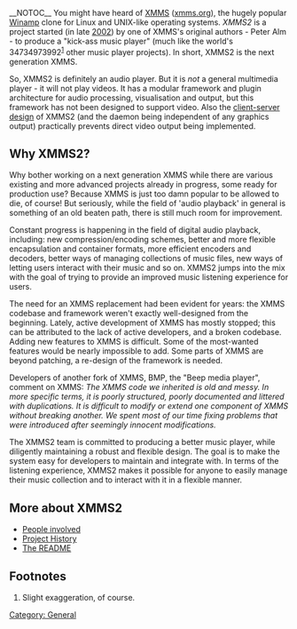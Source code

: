 __NOTOC__
You might have heard of [[Wikipedia:XMMS|XMMS]] ([http://www.xmms.org xmms.org]), the hugely popular [[Wikipedia:Winamp|Winamp]] clone for Linux and UNIX-like operating systems. ''XMMS2'' is a project started (in late [[XMMS2:History/Ancient#2002|2002]]) by one of XMMS's original authors - Peter Alm - to produce a "kick-ass music player" (much like the world's 34734973992<sup>[[#Footnotes|1]]</sup> other music player projects). In short, XMMS2 is the next generation XMMS.

So, XMMS2 is definitely an audio player. But it is ''not'' a general multimedia player - it will not play videos. It has a modular framework and plugin architecture for audio processing, visualisation and output, but this framework has not been designed to support video. Also the [[Design of XMMS2|client-server design]] of XMMS2 (and the daemon being independent of any graphics output) practically prevents direct video output being implemented.

== Why XMMS2? ==

Why bother working on a next generation XMMS while there are various existing and more advanced projects already in progress, some ready for production use? Because XMMS is just too damn popular to be allowed to die, of course! But seriously, while the field of 'audio playback' in general is something of an old beaten path, there is still much room for improvement.

Constant progress is happening in the field of digital audio playback, including: new compression/encoding schemes, better and more flexible encapsulation and container formats, more efficient encoders and decoders, better ways of managing collections of music files, new ways of letting users interact with their music and so on. XMMS2 jumps into the mix with the goal of trying to provide an improved music listening experience for users. 

The need for an XMMS replacement had been evident for years: the XMMS codebase and framework weren't exactly well-designed from the beginning. Lately, active development of XMMS has mostly stopped; this can be attributed to the lack of active developers, and a broken codebase. Adding new features to XMMS is difficult. Some of the most-wanted features would be nearly impossible to add. Some parts of XMMS are beyond patching, a re-design of the framework is needed.

Developers of another fork of XMMS, BMP, the "Beep media player", comment on XMMS:
''The XMMS code we inherited is old and messy. In more specific terms, it is poorly structured, poorly documented and littered with duplications. It is difficult to modify or extend one component of XMMS without breaking another. We spent most of our time fixing problems that were introduced after seemingly innocent modifications.''

The XMMS2 team is committed to producing a better music player, while diligently maintaining a robust and flexible design. The goal is to make the system easy for developers to maintain and integrate with. In terms of the listening experience, XMMS2 makes it possible for anyone to easily manage their music collection and to interact with it in a flexible manner.

== More about XMMS2 ==
* [[About/People|People involved]]
* [[XMMS2:History|Project History]]
* [[README|The README]]

== Footnotes ==	 
# Slight exaggeration, of course.

[[Category: General]]